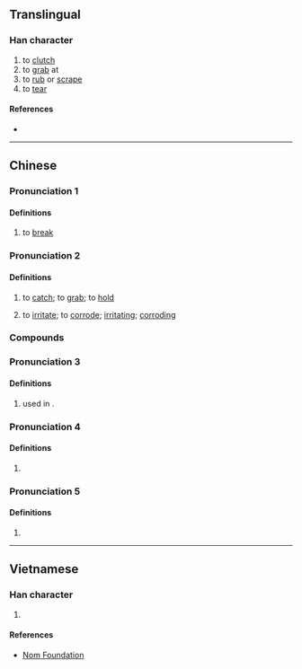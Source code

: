 {{character info}}
==Translingual==

===Han character===
{{Han char|rn=64|rad=手|as=09|sn=12|four=|canj=QDLN|ids=⿰扌剌}}

# to [[clutch]]
# to [[grab]] at
# to [[rub]] or [[scrape]]
# to [[tear]]

====References====
* {{Han ref|kx=0443.220|dkj=12380|dj=0794.220|hdz=31913.060|uh=63E6|ud=25574}}

----

==Chinese==

===Pronunciation 1===
{{zh-forms|alt=攋}}

{{zh-pron
|m=lá
|c=laat6
}}

====Definitions====
{{zh-hanzi}}
# to [[break]] 

===Pronunciation 2===
{{zh-pron
|c=laa2
|cat=v,a
}}

====Definitions====
{{zh-hanzi}} {{tlb|zh|Cantonese}}
# to [[catch]]; to [[grab]]; to [[hold]]
#: {{zh-x|揦屎上{soeng5}身|{{q|literally}} to grab shit and put on oneself|C}}
#: {{zh-alt-inline|𢲡}}
# to [[irritate]]; to [[corrode]]; [[irritating]]; [[corroding]]
#: {{zh-x|呢 嚿 番梘 好 揦 眼|this soap is very irritant to eyes|C}}

===Compounds===
{{zh-der|揦住|揦屎上身}}

===Pronunciation 3===
{{zh-forms|alt=藞}}
{{zh-pron
|c=laa3
}}

====Definitions====
{{zh-hanzi}}
# {{lb|zh|Cantonese}} used in {{zh-l|揦鮓}}.

===Pronunciation 4===
{{zh-pron
|m=xiāo
}}

====Definitions====
{{zh-hanzi}}
# {{rfdef|cmn|sort=手09}}

===Pronunciation 5===
{{zh-pron
|c=laa3
}}

====Definitions====
{{zh-hanzi}}
# {{rfdef|yue|sort=手09}}

----

==Vietnamese==

===Han character===
{{vi-readings|rs=手09|reading=rắc}}

# {{rfdef|vi|sort=手09}}

====References====
* [http://nomfoundation.org/common/nom_details.php?codepoint=63e6 Nom Foundation]